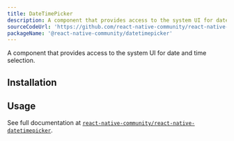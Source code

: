 ```yaml
---
title: DateTimePicker
description: A component that provides access to the system UI for date and time selection.
sourceCodeUrl: 'https://github.com/react-native-community/react-native-datetimepicker'
packageName: '@react-native-community/datetimepicker'
---
```



A component that provides access to the system UI for date and time selection.

<ContentSpotlight file="sdk/datetimepicker.mp4" loop={false} />

<PlatformsSection android emulator ios simulator />

## Installation

<APIInstallSection href="https://github.com/react-native-community/react-native-datetimepicker#linking" />

## Usage

See full documentation at [`react-native-community/react-native-datetimepicker`](https://github.com/react-native-community/react-native-datetimepicker).
